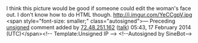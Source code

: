 <article id="34598673" title=Talk:Blue parrotfish>
	<talkpage id="34598673" title="Talk:Blue parrotfish">
{{Fishproject|class =start|importance=Low}}

I think this picture would be good if someone could edit the woman's face out. I don't know how to do HTML though. http://i.imgur.com/YeCCgpV.jpg  &lt;span style=&quot;font-size: smaller;&quot; class=&quot;autosigned&quot;&gt;— Preceding [[Wikipedia:Signatures|unsigned]] comment added by [[Special:Contributions/72.48.251.162|72.48.251.162]] ([[User talk:72.48.251.162|talk]]) 05:43, 17 February 2014 (UTC)&lt;/span&gt;&lt;!-- Template:Unsigned IP --&gt; &lt;!--Autosigned by SineBot--&gt;
	</talkpage>
</article>